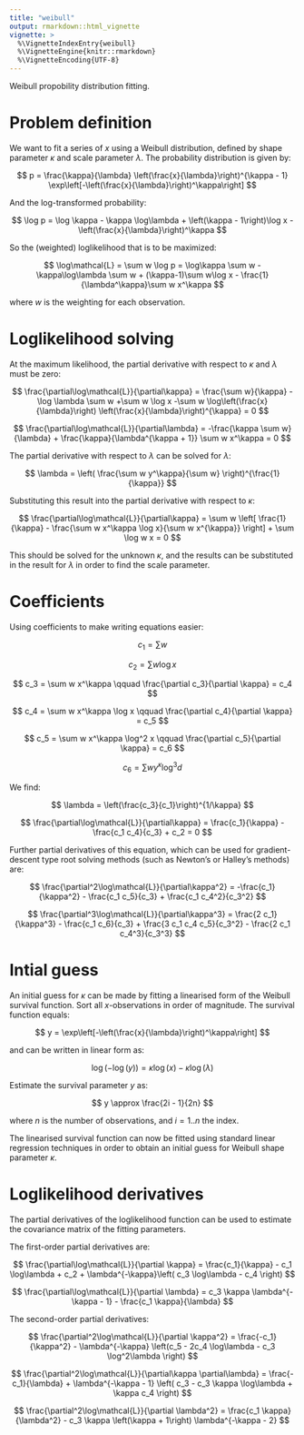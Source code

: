 ```yaml
---
title: "weibull"
output: rmarkdown::html_vignette
vignette: >
  %\VignetteIndexEntry{weibull}
  %\VignetteEngine{knitr::rmarkdown}
  %\VignetteEncoding{UTF-8}
---
```


Weibull propobility distribution fitting.


# Problem definition

We want to fit a series of $x$ using a Weibull distribution, defined by shape parameter $\kappa$ and scale parameter $\lambda$. The probability distribution is given by:

$$ 
p = \frac{\kappa}{\lambda} \left(\frac{x}{\lambda}\right)^{\kappa - 1} \exp\left[-\left(\frac{x}{\lambda}\right)^\kappa\right] 
$$

And the log-transformed probability:

$$ 
\log p = \log \kappa - \kappa \log\lambda + \left(\kappa - 1\right)\log x - \left(\frac{x}{\lambda}\right)^\kappa 
$$

So the (weighted) loglikelihood that is to be maximized:

$$ 
\log\mathcal{L} = \sum w \log p = \log\kappa \sum w - \kappa\log\lambda \sum w + (\kappa-1)\sum w\log x - \frac{1}{\lambda^\kappa}\sum w x^\kappa 
$$

where $w$ is the weighting for each observation.

# Loglikelihood solving

At the maximum likelihood, the partial derivative with respect to $\kappa$ and $\lambda$ must be zero:

$$ 
\frac{\partial\log\mathcal{L}}{\partial\kappa} = 
    \frac{\sum w}{\kappa} 
    -\log \lambda \sum w
    +\sum w \log x 
    -\sum w \log\left(\frac{x}{\lambda}\right) \left(\frac{x}{\lambda}\right)^{\kappa} = 0 
$$

$$
\frac{\partial\log\mathcal{L}}{\partial\lambda} = -\frac{\kappa \sum w}{\lambda} + \frac{\kappa}{\lambda^{\kappa + 1}} \sum w x^\kappa = 0 
$$

The partial derivative with respect to $\lambda$ can be solved for $\lambda$:

$$ 
\lambda = \left( \frac{\sum w y^\kappa}{\sum w} \right)^{\frac{1}{\kappa}} 
$$

Substituting this result into the partial derivative with respect to $\kappa$:

$$ 
\frac{\partial\log\mathcal{L}}{\partial\kappa} = \sum w \left[
    \frac{1}{\kappa} - 
    \frac{\sum w x^\kappa \log x}{\sum w x^{\kappa}}
    \right] + 
    \sum \log w x = 0 
$$

This should be solved for the unknown $\kappa$, and the results can be substituted in the result for $\lambda$ in order to find the scale parameter.

# Coefficients

Using coefficients to make writing equations easier:

$$ 
c_1 = \sum w 
$$

$$ 
c_2 = \sum w \log x 
$$

$$ 
c_3 = \sum w x^\kappa 
\qquad
\frac{\partial c_3}{\partial \kappa} = c_4
$$

$$ 
c_4 = \sum w x^\kappa \log x 
\qquad
\frac{\partial c_4}{\partial \kappa} = c_5
$$

$$ 
c_5 = \sum w x^\kappa \log^2 x 
\qquad
\frac{\partial c_5}{\partial \kappa} = c_6
$$

$$ 
c_6 = \sum w y^\kappa \log^3 d 
$$

We find:

$$
\lambda = \left(\frac{c_3}{c_1}\right)^{1/\kappa} 
$$

$$ 
\frac{\partial\log\mathcal{L}}{\partial\kappa} = \frac{c_1}{\kappa} - \frac{c_1 c_4}{c_3} + c_2 = 0 
$$

Further partial derivatives of this equation, which can be used for gradient-descent type root solving methods (such as Newton's or Halley's methods) are:

$$ 
\frac{\partial^2\log\mathcal{L}}{\partial\kappa^2} = -\frac{c_1}{\kappa^2} - \frac{c_1 c_5}{c_3} + \frac{c_1 c_4^2}{c_3^2} 
$$

$$ 
\frac{\partial^3\log\mathcal{L}}{\partial\kappa^3} = \frac{2 c_1}{\kappa^3} - \frac{c_1 c_6}{c_3} + \frac{3 c_1 c_4 c_5}{c_3^2} - \frac{2 c_1 c_4^3}{c_3^3} 
$$

# Intial guess

An initial guess for $\kappa$ can be made by fitting a linearised form of the Weibull survival function. Sort all $x$-observations in order of magnitude. The survival function equals:

$$ 
y = \exp\left[-\left(\frac{x}{\lambda}\right)^\kappa\right] 
$$

and can be written in linear form as:

$$
\log(-\log(y)) = \kappa \log(x) - \kappa\log(\lambda) 
$$

Estimate the survival parameter $y$ as:

$$ 
y \approx \frac{2i - 1}{2n} 
$$

where $n$ is the number of observations, and $i = 1..n$ the index.

The linearised survival function can now be fitted using standard linear regression techniques in order to obtain an initial guess for Weibull shape parameter $\kappa$.

# Loglikelihood derivatives

The partial derivatives of the loglikelihood function can be used to estimate the covariance matrix of the fitting parameters.

The first-order partial derivatives are:

$$
\frac{\partial\log\mathcal{L}}{\partial \kappa} = 
\frac{c_1}{\kappa} - c_1 \log\lambda + c_2 + \lambda^{-\kappa}\left( c_3 \log\lambda - c_4 \right)
$$

$$
\frac{\partial\log\mathcal{L}}{\partial \lambda} = 
c_3 \kappa \lambda^{-\kappa - 1} - \frac{c_1 \kappa}{\lambda}
$$

The second-order partial derivatives:

$$
\frac{\partial^2\log\mathcal{L}}{\partial \kappa^2} =
\frac{-c_1}{\kappa^2} - \lambda^{-\kappa} \left(c_5 - 2c_4 \log\lambda - c_3 \log^2\lambda \right)
$$

$$
\frac{\partial^2\log\mathcal{L}}{\partial\kappa \partial\lambda} =
\frac{-c_1}{\lambda} + \lambda^{-\kappa - 1} \left( c_3 - c_3 \kappa \log\lambda + \kappa c_4 \right)
$$

$$
\frac{\partial^2\log\mathcal{L}}{\partial \lambda^2} = 
\frac{c_1 \kappa}{\lambda^2} - c_3 \kappa \left(\kappa + 1\right) \lambda^{-\kappa - 2}
$$
